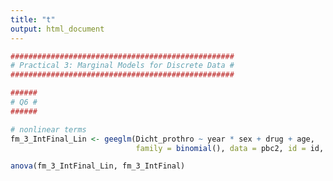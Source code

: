```yaml
---
title: "t"
output: html_document
---
```


```r
##################################################
# Practical 3: Marginal Models for Discrete Data #
##################################################

######
# Q6 #
######

# nonlinear terms
fm_3_IntFinal_Lin <- geeglm(Dicht_prothro ~ year * sex + drug + age, 
                            family = binomial(), data = pbc2, id = id, corstr = "ar1")

anova(fm_3_IntFinal_Lin, fm_3_IntFinal)
```

